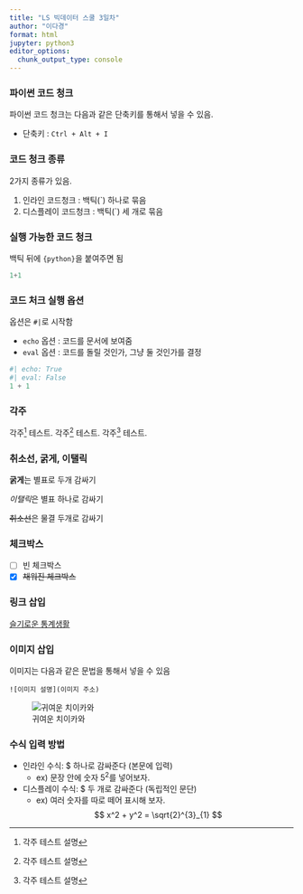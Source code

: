 ```yaml
---
title: "LS 빅데이터 스쿨 3일차"
author: "이다경"
format: html
jupyter: python3
editor_options: 
  chunk_output_type: console
---
```


### 파이썬 코드 청크

파이썬 코드 청크는 다음과 같은 단축키를 통해서 넣을 수 있음.

* 단축키 : `Ctrl + Alt + I`

### 코드 청크 종류

2가지 종류가 있음.

1. 인라인 코드청크 : 백틱(`) 하나로 묶음
1. 디스플레이 코드청크 : 백틱(`) 세 개로 묶음

### 실행 가능한 코드 청크

백틱 뒤에 `{python}`을 붙여주면 됨

```python
1+1
```

### 코드 처크 실행 옵션

옵션은 `#|`로 시작함

* `echo` 옵션 : 코드를 문서에 보여줌
* `eval` 옵션 : 코드를 돌릴 것인가, 그냥 둘 것인가를 결정

```python
#| echo: True
#| eval: False
1 + 1
```

### 각주

각주[^1] 테스트.
각주[^2] 테스트.
각주[^3] 테스트.

[^1]: 각주 테스트 설명
[^2]: 각주 테스트 설명
[^3]: 각주 테스트 설명

### 취소선, 굵게, 이탤릭

**굵게**는 별표로 두개 감싸기

*이탤릭*은 별표 하나로 감싸기

~~취소선~~은 물결 두개로 감싸기

### 체크박스

- [ ] 빈 체크박스
- [X] ~~채워진 체크박스~~

### 링크 삽입

[슬기로운 통계생활](https://statisticsplaybook.com)

### 이미지 삽입

이미지는 다음과 같은 문법을 통해서 넣을 수 있음

```
![이미지 설명](이미지 주소)
```

![귀여운 치이카와](./img/chikawa.png)

### 수식 입력 방법

* 인라인 수식:  $ 하나로 감싸준다 (본문에 입력)
  - ex) 문장 안에 숫자 $5^2$를 넣어보자.

* 디스플레이 수식: $ 두 개로 감싸준다 (독립적인 문단)
  - ex) 여러 숫자를 따로 떼어 표시해 보자.
  
  $$
 x^2 + y^2 = \sqrt{2}^{3}_{1}
  $$
  
  